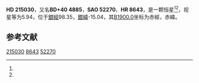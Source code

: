 {{Starbox begin
| name = HD 215030
}}
{{Starbox observe
| epoch = [[J2000.0|J2000.0]]
| constell = {{星座名待查}}<ref name=SIMBAD>{{cite web
 | url=http://simbad.u-strasbg.fr/simbad/sim-id?Ident=HR+8643
 | title=Pulsating variable Star
 | publisher=Centre de Données astronomiques de Strasbourg
 | work=SIMBAD
 | accessdate=2012-07-13
 | archive-date=2016-03-16
 | archive-url=https://web.archive.org/web/20160316171523/http://simbad.u-strasbg.fr/simbad/sim-id?Ident=HR+8643
 | dead-url=no
 }}</ref><ref name=DATA>{{cite web
 | url=http://vizier.u-strasbg.fr/viz-bin/VizieR-5?-out.add=.&-source=5050&-corr=PK=HR&-out.max=9999&HR=8643
 | title=VizieR Detailed Page
 | accessdate=2012-07-13
 | archive-date=2016-03-05
 | archive-url=https://web.archive.org/web/20160305075849/http://vizier.u-strasbg.fr/viz-bin/VizieR-5?-out.add=.&-source=5050&-corr=PK=HR&-out.max=9999&HR=8643
 | dead-url=no
 }}</ref>
| 星官 = 
| ra = {{RA|22|41|36.1}}<ref name=SIMBAD /><ref name=DATA />
| dec = {{DEC|+41|32|58}}<ref name=SIMBAD /><ref name=DATA />
| appmag_v = 5.94<ref name=SIMBAD /><ref name=DATA />
}}
{{Starbox character
| class = G9III<ref name=SIMBAD /><ref name=DATA />
| b-v = <ref name=SIMBAD /><ref name=DATA />
| u-b = <ref name=SIMBAD /><ref name=DATA />
| r-i = <ref name=SIMBAD /><ref name=DATA />
| variable = 
}}
{{Starbox astrometry
| radial_v = 
| prop_mo_ra = -14
| parallax = 0.001
| p_error = 
}}
{{Starbox catalog
| names =BD+40 4885，[[SAO星表|SAO]] 52270，[[HD星表|HD]] 215030，[[HR星表|HR]] 8643}}
{{Starbox reference |Simbad=HR+8643}}
{{Starbox end}}

'''HD 215030'''，又名'''BD+40 4885'''，'''SAO 52270'''、'''HR 8643'''，是一颗恒星<ref name=SIMBAD /><ref name=DATA />，视星等为5.94，位于[[銀道座標系|銀經]]98.35，[[銀道座標系|銀緯]]-15.04，其[[B1900.0|B1900.0]]坐标为赤經{{RA|22|37|7.8}}，赤緯{{DEC|+41|-15.04|29}}。

== 参考文献 ==
{{reflist}}

{{star-stub}}

[[Category:HD和HDE天體|215030]]
[[Category:HR天體|8643]]
[[Category:SAO天體|52270]]